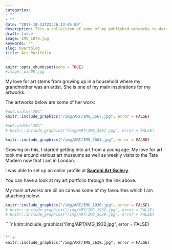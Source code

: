 ```yaml
---
categories:
- ""
- ""
date: "2017-10-31T22:26:13-05:00"
description: This a collection of some of my published artworks to data.
draft: false
image: IMG_1878.jpg
keywords: ""
slug: myartblog
title: Art Portfolio
---
```



```r
knitr::opts_chunk$set(echo = TRUE)
#image: pic08.jpg

```

My love for art stems from growing up in a household where my grandmother was an artist. She is one of my main inspirations for my artworks. 

The artworks below are some of her work:


```r
#out.width="70%"
knitr::include_graphics("/img/ART/IMG_5567.jpg", error = FALSE)
```


```r
#out.width="70%"
# knitr::include_graphics("/img/ART/IMG_5567.jpg", error = FALSE)

knitr::include_graphics("/img/ART/IMG_5564.jpg", error = FALSE)
```

Growing on this, I started getting into art from a young age. My love for art took me around various art museums as well as weekly visits to the Tate Modern now that I am in London. 

I was able to set up an onlinr profile at [**Saatchi Art Gallery**](https://www.saatchiart.com/account/artworks/1107889). 

You can have a look at my art portfolio through the link above.

My main artworks are oil on canvas some of my favourites which I am attaching below.


```r
knitr::include_graphics("/img/ART/IMG_1930.jpg", error = FALSE)
# knitr::include_graphics("/img/ART/IMG_1932.jpg", error = FALSE)
# knitr::include_graphics("/img/ART/IMG_5638.jpg", error = FALSE)

```

````r

knitr::include_graphics("/img/ART/IMG_1932.jpg", error = FALSE)

```

```r

knitr::include_graphics("/img/ART/IMG_5638.jpg", error = FALSE)

```